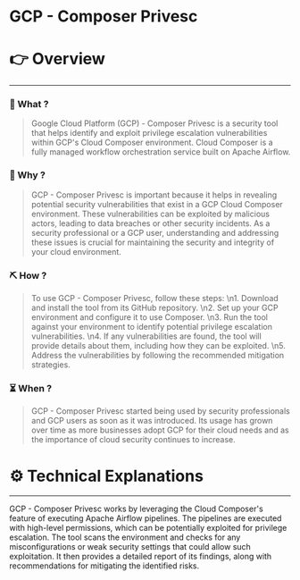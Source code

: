 # GCP - Composer Privesc


# 👉 Overview

---

### 👀 What ?

> Google Cloud Platform (GCP) - Composer Privesc is a security tool that helps identify and exploit privilege escalation vulnerabilities within GCP's Cloud Composer environment. Cloud Composer is a fully managed workflow orchestration service built on Apache Airflow.
> 

### 🧐 Why ?

> GCP - Composer Privesc is important because it helps in revealing potential security vulnerabilities that exist in a GCP Cloud Composer environment. These vulnerabilities can be exploited by malicious actors, leading to data breaches or other security incidents. As a security professional or a GCP user, understanding and addressing these issues is crucial for maintaining the security and integrity of your cloud environment.
> 

### ⛏️ How ?

> To use GCP - Composer Privesc, follow these steps: \n1. Download and install the tool from its GitHub repository. \n2. Set up your GCP environment and configure it to use Composer. \n3. Run the tool against your environment to identify potential privilege escalation vulnerabilities. \n4. If any vulnerabilities are found, the tool will provide details about them, including how they can be exploited. \n5. Address the vulnerabilities by following the recommended mitigation strategies.
> 

### ⏳ When ?

> GCP - Composer Privesc started being used by security professionals and GCP users as soon as it was introduced. Its usage has grown over time as more businesses adopt GCP for their cloud needs and as the importance of cloud security continues to increase.
> 

# ⚙️ Technical Explanations

---

GCP - Composer Privesc works by leveraging the Cloud Composer's feature of executing Apache Airflow pipelines. The pipelines are executed with high-level permissions, which can be potentially exploited for privilege escalation. The tool scans the environment and checks for any misconfigurations or weak security settings that could allow such exploitation. It then provides a detailed report of its findings, along with recommendations for mitigating the identified risks.
